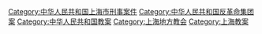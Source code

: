 {{Catmore}}

[[Category:中华人民共和国上海市刑事案件|Category:中华人民共和国上海市刑事案件]]
[[Category:中华人民共和国反革命集团案|Category:中华人民共和国反革命集团案]]
[[Category:中华人民共和国教案|Category:中华人民共和国教案]]
[[Category:上海地方教会|Category:上海地方教会]]
[[Category:上海教案|Category:上海教案]]